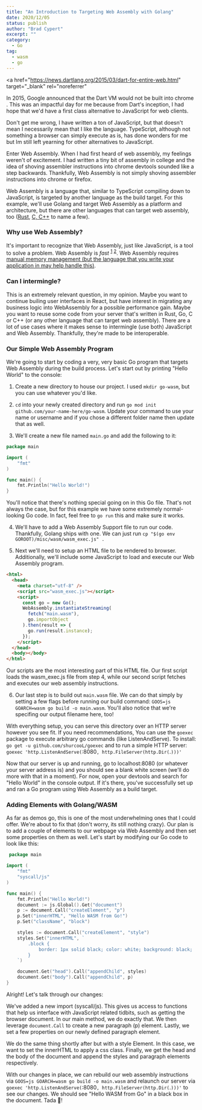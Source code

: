 ```yaml
---
title: "An Introduction to Targeting Web Assembly with Golang"
date: 2020/12/05
status: publish
author: "Brad Cypert"
excerpt: ""
category:
  - Go
tag:
  - wasm
  - go
---
```


<a
  href="https://news.dartlang.org/2015/03/dart-for-entire-web.html"
  target="_blank"
  rel="noreferrer"
>
  In 2015, Google announced that the Dart VM would not be built into chrome
</a>
. This was an impactful day for me because from Dart's inception, I had hope that
we'd have a first class alternative to JavaScript for web clients.

Don't get me wrong, I have written a ton of JavaScript, but that doesn't mean I necessarily mean that I like the language. TypeScript, although not something a browser can simply execute as is, has done wonders for me but Im still left yearning for other alternatives to JavaScript.

Enter Web Assembly. When I had first heard of web assembly, my feelings weren't of excitement. I had written a tiny bit of assembly in college and the idea of shoving assembler instructions into chrome devtools sounded like a step backwards. Thankfully, Web Assembly is not simply shoving assembler instructions into chrome or firefox.

Web Assembly is a language that, similar to TypeScript compiling down to JavaScript, is targeted by another language as the build target. For this example, we'll use Golang and target Web Assembly as a platform and architecture, but there are other languages that can target web assembly, too (<a href="https://hacks.mozilla.org/2017/07/memory-in-webassembly-and-why-its-safer-than-you-think/" target="_blank" rel="noreferrer">Rust</a>, <a href="https://developer.mozilla.org/en-US/docs/WebAssembly/C_to_wasm" target="_blank" rel="noreferrer">C, C++</a> to name a few).

### Why use Web Assembly?

It's important to recognize that Web Assembly, just like JavaScript, is a tool to solve a problem. Web Assembly is _fast_ <sup><a href="https://www.smashingmagazine.com/2019/04/webassembly-speed-web-app/" target="_blank" rel="noreferrer">1</a></sup> <sup><a href="https://wasmboy.app/benchmark/" target="_blank" rel="noreferrer">2</a></sup>. Web Assembly requires <a href="https://hacks.mozilla.org/2017/07/memory-in-webassembly-and-why-its-safer-than-you-think/" target="_blank" rel="noreferrer">manual memory management (but the language that you write your application in may help handle this)</a>.

### Can I intermingle?

This is an extremely relevant question, in my opinion. Maybe you want to continue builing user interfaces in React, but have interest in migrating any business logic into WebAssembly for a possible performance gain. Maybe you want to reuse some code from your server that's written in Rust, Go, C or C++ (or any other language that can target web assembly). There are a lot of use cases where it makes sense to intermingle (use both) JavaScript and Web Assembly. Thankfully, they're made to be interoperable.

### Our Simple Web Assembly Program

We're going to start by coding a very, very basic Go program that targets Web Assembly during the build process. Let's start out by printing "Hello World" to the console:

1. Create a new directory to house our project. I used `mkdir go-wasm`, but you can use whatever you'd like.

2. `cd` into your newly created directory and run `go mod init github.com/your-name-here/go-wasm`. Update your command to use your name or username and if you chose a different folder name then update that as well.

3. We'll create a new file named `main.go` and add the following to it:

```go
package main

import (
	"fmt"
)

func main() {
	fmt.Println("Hello World!")
}
```

You'll notice that there's nothing special going on in this Go file. That's not always the case, but for this example we have some extremely normal-looking Go code. In fact, feel free to `go run` this and make sure it works.

4. We'll have to add a Web Assembly Support file to run our code. Thankfully, Golang ships with one. We can just run `cp "$(go env GOROOT)/misc/wasm/wasm_exec.js" .`

5. Next we'll need to setup an HTML file to be rendered to browser. Additionally, we'll include some JavaScript to load and execute our Web Assembly program.

```html
<html>
  <head>
    <meta charset="utf-8" />
    <script src="wasm_exec.js"></script>
    <script>
      const go = new Go();
      WebAssembly.instantiateStreaming(
        fetch("main.wasm"),
        go.importObject
      ).then(result => {
        go.run(result.instance);
      });
    </script>
  </head>
  <body></body>
</html>
```

Our scripts are the most interesting part of this HTML file. Our first script loads the wasm_exec.js file from step 4, while our second script fetches and executes our web assembly instructions.

6. Our last step is to build out `main.wasm` file. We can do that simply by setting a few flags before running our build command: `GOOS=js GOARCH=wasm go build -o main.wasm`. You'll also notice that we're specifing our output filename here, too!

With everything setup, you can serve this directory over an HTTP server however you see fit. If you need recommendations, You can use the `goexec` package to execute arbitrary go commands (like ListenAndServe). To install: ` go get -u github.com/shurcooL/goexec` and to run a simple HTTP server: `goexec 'http.ListenAndServe(`:8080`, http.FileServer(http.Dir(`.`)))'`

Now that our server is up and running, go to localhost:8080 (or whatever your server address is) and you should see a blank white screen (we'll do more with that in a moment). For now, open your devtools and search for "Hello World" in the console output. If it's there, you've successfully set up and ran a Go program using Web Assembly as a build target.

### Adding Elements with Golang/WASM

As far as demos go, this is one of the most underwhelming ones that I could offer. We're about to fix that (don't worry, its still nothing crazy). Our plan is to add a couple of elements to our webpage via Web Assembly and then set some properties on them as well. Let's start by modifying our Go code to look like this:

```go
 package main

import (
	"fmt"
	"syscall/js"
)

func main() {
	fmt.Println("Hello World!")
	document := js.Global().Get("document")
	p := document.Call("createElement", "p")
	p.Set("innerHTML", "Hello WASM from Go!")
	p.Set("className", "block")

	styles := document.Call("createElement", "style")
	styles.Set("innerHTML", `
		.block {
			border: 1px solid black; color: white; background: black;
		}
	`)

	document.Get("head").Call("appendChild", styles)
	document.Get("body").Call("appendChild", p)
}
```

Alright! Let's talk through our changes:

We've added a new import (syscall/js). This gives us access to functions that help us interface with JavaScript related tidbits, such as getting the browser document. In our main method, we do exactly that. We then leverage `document.Call` to create a new paragraph (p) element. Lastly, we set a few properties on our newly defined paragraph element.

We do the same thing shortly after but with a style Element. In this case, we want to set the innerHTML to apply a css class. Finally, we get the head and the body of the document and append the styles and paragraph elements respectively.

With our changes in place, we can rebuild our web assembly instructions via `GOOS=js GOARCH=wasm go build -o main.wasm` and relaunch our server via `goexec 'http.ListenAndServe(`:8080`, http.FileServer(http.Dir(`.`)))'` to see our changes. We should see "Hello WASM from Go" in a black box in the document. Tada 🎉!
